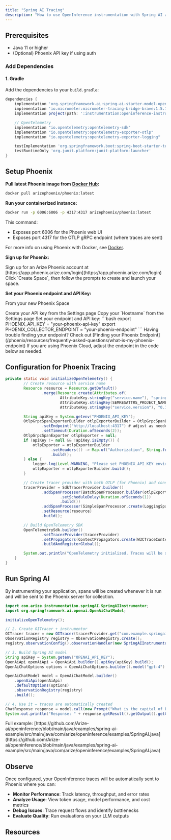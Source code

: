 ```yaml
---
title: "Spring AI Tracing"
description: "How to use OpenInference instrumentation with Spring AI and export traces to Arize Phoenix."
---
```


## Prerequisites

* Java 11 or higher
* (Optional) Phoenix API key if using auth

### Add Dependencies

#### **1. Gradle**

Add the dependencies to your `build.gradle`:

```groovy expandable
dependencies {
	implementation 'org.springframework.ai:spring-ai-starter-model-openai'
	implementation 'io.micrometer:micrometer-tracing-bridge-brave:1.5.1'
	implementation project(path: ':instrumentation:openinference-instrumentation-springAI')

	// OpenTelemetry
	implementation "io.opentelemetry:opentelemetry-sdk"
	implementation "io.opentelemetry:opentelemetry-exporter-otlp"
	implementation "io.opentelemetry:opentelemetry-exporter-logging"

	testImplementation 'org.springframework.boot:spring-boot-starter-test'
	testRuntimeOnly 'org.junit.platform:junit-platform-launcher'
}
```

## **Setup Phoenix**

<Tabs>
<Tab title="Docker">

**Pull latest Phoenix image from** [**Docker Hub**](https://hub.docker.com/r/arizephoenix/phoenix)**:**

```bash
docker pull arizephoenix/phoenix:latest
```

**Run your containerized instance:**

```bash
docker run -p 6006:6006 -p 4317:4317 arizephoenix/phoenix:latest
```

This command:

* Exposes port 6006 for the Phoenix web UI
* Exposes port 4317 for the OTLP gRPC endpoint (where traces are sent)

For more info on using Phoenix with Docker, see [Docker](/phoenix/self-hosting/deployment-options/docker).
</Tab>

<Tab title="Phoenix Cloud">

**Sign up for Phoenix:**

<Steps>
  <Step>
   Sign up for an Arize Phoenix account at [https://app.phoenix.arize.com/login](https://app.phoenix.arize.com/login)
  </Step>
  <Step>
    Click `Create Space`, then follow the prompts to create and launch your space.
  </Step>
</Steps>

**Set your Phoenix endpoint and API Key:**

From your new Phoenix Space

<Steps>
  <Step>
   Create your API key from the Settings page
  </Step>
  <Step>
    Copy your `Hostname` from the Settings page
  </Step>
  <Step>
    Set your endpoint and API key:
```bash
export PHOENIX_API_KEY = "your-phoenix-api-key"
export PHOENIX_COLLECTOR_ENDPOINT = "your-phoenix-endpoint"
```
  </Step>
</Steps>


<Info>
Having trouble finding your endpoint? Check out [Finding your Phoenix Endpoint](/phoenix/resources/frequently-asked-questions/what-is-my-phoenix-endpoint)
</Info>
</Tab>
</Tabs>

<Warning>
If you are using Phoenix Cloud, adjust the endpoint in the code below as needed.
</Warning>

## **Configuration for Phoenix Tracing**

```java expandable
private static void initializeOpenTelemetry() {
        // Create resource with service name
        Resource resource = Resource.getDefault()
                .merge(Resource.create(Attributes.of(
                        AttributeKey.stringKey("service.name"), "spring-ai",
                        AttributeKey.stringKey(SEMRESATTRS_PROJECT_NAME), "spring-ai-project",
                        AttributeKey.stringKey("service.version"), "0.1.0")));

        String apiKey = System.getenv("PHOENIX_API_KEY");
        OtlpGrpcSpanExporterBuilder otlpExporterBuilder = OtlpGrpcSpanExporter.builder()
                .setEndpoint("http://localhost:4317") # adjust as needed
                .setTimeout(Duration.ofSeconds(2));
        OtlpGrpcSpanExporter otlpExporter = null;
        if (apiKey != null && !apiKey.isEmpty()) {
            otlpExporter = otlpExporterBuilder
                    .setHeaders(() -> Map.of("Authorization", String.format("Bearer %s", apiKey)))
                    .build();
        } else {
            logger.log(Level.WARNING, "Please set PHOENIX_API_KEY environment variable if auth is enabled.");
            otlpExporter = otlpExporterBuilder.build();
        }

        // Create tracer provider with both OTLP (for Phoenix) and console exporters
        tracerProvider = SdkTracerProvider.builder()
                .addSpanProcessor(BatchSpanProcessor.builder(otlpExporter)
                        .setScheduleDelay(Duration.ofSeconds(1))
                        .build())
                .addSpanProcessor(SimpleSpanProcessor.create(LoggingSpanExporter.create()))
                .setResource(resource)
                .build();

        // Build OpenTelemetry SDK
        OpenTelemetrySdk.builder()
                .setTracerProvider(tracerProvider)
                .setPropagators(ContextPropagators.create(W3CTraceContextPropagator.getInstance()))
                .buildAndRegisterGlobal();

        System.out.println("OpenTelemetry initialized. Traces will be sent to Phoenix at http://localhost:6006");
    }
}
```

## Run Spring AI

By instrumenting your application, spans will be created whenever it is run and will be sent to the Phoenix server for collection.

```java expandable
import com.arize.instrumentation.springAI.SpringAIInstrumentor;
import org.springframework.ai.openai.OpenAiChatModel;

initializeOpenTelemetry();

// 2. Create OITracer + instrumentor
OITracer tracer = new OITracer(tracerProvider.get("com.example.springai"), TraceConfig.getDefault());
ObservationRegistry registry = ObservationRegistry.create();
registry.observationConfig().observationHandler(new SpringAIInstrumentor(tracer));

// 3. Build Spring AI model
String apiKey = System.getenv("OPENAI_API_KEY");
OpenAiApi openAiApi = OpenAiApi.builder().apiKey(apiKey).build();
OpenAiChatOptions options = OpenAiChatOptions.builder().model("gpt-4").build();

OpenAiChatModel model = OpenAiChatModel.builder()
    .openAiApi(openAiApi)
    .defaultOptions(options)
    .observationRegistry(registry)
    .build();

// 4. Use it — traces are automatically created
ChatResponse response = model.call(new Prompt("What is the capital of France?"));
System.out.println("Response: " + response.getResult().getOutput().getContent());
```

<Check>
Full example: [https://github.com/Arize-ai/openinference/blob/main/java/examples/spring-ai-example/src/main/java/com/arize/openinference/examples/SpringAI.java](https://github.com/Arize-ai/openinference/blob/main/java/examples/spring-ai-example/src/main/java/com/arize/openinference/examples/SpringAI.java)
</Check>

## Observe

Once configured, your OpenInference traces will be automatically sent to Phoenix where you can:

* **Monitor Performance**: Track latency, throughput, and error rates
* **Analyze Usage**: View token usage, model performance, and cost metrics
* **Debug Issues**: Trace request flows and identify bottlenecks
* **Evaluate Quality**: Run evaluations on your LLM outputs

## Resources

<CardGroup>
  <Card title="Full Example" href="https://github.com/Arize-ai/openinference/blob/main/java/examples/spring-ai-example/src/main/java/com/arize/openinference/examples/SpringAI.java" icon="github" horizontal/>
  <Card title="OpenInference package" href="https://central.sonatype.com/artifact/com.arize/openinference-instrumentation-springAI" icon="box" horizontal/>
</CardGroup>
